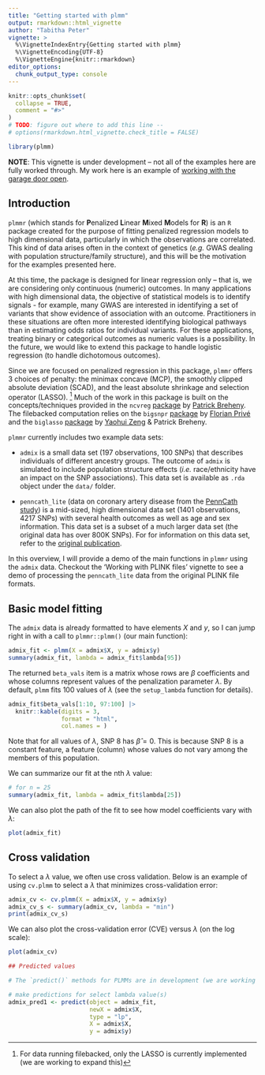 ```yaml
---
title: "Getting started with plmm"
output: rmarkdown::html_vignette
author: "Tabitha Peter"
vignette: >
  %\VignetteIndexEntry{Getting started with plmm}
  %\VignetteEncoding{UTF-8}
  %\VignetteEngine{knitr::rmarkdown}
editor_options: 
  chunk_output_type: console
---
```


```r
knitr::opts_chunk$set(
  collapse = TRUE,
  comment = "#>"
)
# TODO: figure out where to add this line --
# options(rmarkdown.html_vignette.check_title = FALSE)
```

```r
library(plmm)
```

**NOTE**: This vignette is under development -- not all of the examples here are fully worked through. My work here is an example of [working with the garage door open](https://notes.andymatuschak.org/About_these_notes?stackedNotes=z21cgR9K3UcQ5a7yPsj2RUim3oM2TzdBByZu).

## Introduction 

`plmmr` (which stands for **P**enalized **L**inear **M**ixed **M**odels for **R**) is an `R` package created for the purpose of fitting penalized regression models to high dimensional data, particularly in which the observations are correlated. This kind of data arises often in the context of genetics (*e.g.* GWAS dealing with population structure/family structure), and this will be the motivation for the examples presented here.

At this time, the package is designed for linear regression only -- that is, we are considering only continuous (numeric) outcomes. In many applications with high dimensional data, the objective of statistical models is to identify signals - for example, many GWAS are interested in identifying a set of variants that show evidence of association with an outcome. Practitioners in these situations are often more interested identifying biological pathways than in estimating odds ratios for individual variants. For these applications, treating binary or categorical outcomes as numeric values is a possibility. In the future, we would like to extend this package to handle logistic regression (to handle dichotomous outcomes). 

Since we are focused on penalized regression in this package, `plmmr` offers 3 choices of penalty: the minimax concave (MCP), the smoothly clipped absolute deviation (SCAD), and the least absolute shrinkage and selection operator (LASSO). ^[For data running filebacked, only the LASSO is currently implemented (we are working to expand this)] Much of the work in this package is built on the concepts/techniques provided in the `ncvreg` [package](https://github.com/pbreheny/ncvreg) by [Patrick Breheny](https://myweb.uiowa.edu/pbreheny/). The filebacked computation relies on the `bigsnpr` [package](https://privefl.github.io/bigsnpr/) by [Florian Privé](https://privefl.github.io/) and the `biglasso` [package](https://github.com/YaohuiZeng/biglasso) by [Yaohui Zeng](https://scholar.google.com/citations?user=jpEmf04AAAAJ&hl=en) & Patrick Breheny. 

`plmmr` currently includes two example data sets: 

  * `admix` is a small data set (197 observations, 100 SNPs) that describes individuals of different ancestry groups. The outcome of `admix` is simulated to include population structure effects (*i.e.* race/ethnicity have an impact on the SNP associations). This data set is available as `.rda` object under the `data/` folder. 
  
  * `penncath_lite` (data on coronary artery disease from the [PennCath study](https://pubmed.ncbi.nlm.nih.gov/21239051/)) is a mid-sized, high dimensional data set (1401 observations, 4217 SNPs) with several health outcomes as well as age and sex information. This data set is a subset of a much larger data set (the original data has over 800K SNPs). For for information on this data set, refer to the [original publication](https://pubmed.ncbi.nlm.nih.gov/21239051/).
  
In this overview, I will provide a demo of the main functions in `plmmr` using the `admix` data. Checkout the 'Working with PLINK files' vignette to see a demo of processing the `penncath_lite` data from the original PLINK file formats. 


## Basic model fitting 

The `admix` data is already formatted to have elements $X$ and $y$, so I can jump right in with a call to `plmmr::plmm()` (our main function):

```r
admix_fit <- plmm(X = admix$X, y = admix$y)
summary(admix_fit, lambda = admix_fit$lambda[95])
```

The returned `beta_vals` item is a matrix whose rows are $\beta$ coefficients and whose columns represent values of the penalization parameter $\lambda$. By default, `plmm` fits 100 values of $\lambda$ (see the `setup_lambda` function for details). 

```r
admix_fit$beta_vals[1:10, 97:100] |> 
  knitr::kable(digits = 3,
               format = "html",
               col.names = )
```

Note that for all values of $\lambda$, SNP 8 has $\hat \beta = 0$. This is because SNP 8 is a constant feature, a feature (column) whose values do not vary among the members of this population.

We can summarize our fit at the nth $\lambda$ value:  

```r
# for n = 25 
summary(admix_fit, lambda = admix_fit$lambda[25])
```

We can also plot the path of the fit to see how model coefficients vary with $\lambda$:

```r
plot(admix_fit)
```

## Cross validation 

To select a $\lambda$ value, we often use cross validation. Below is an example of using `cv.plmm` to select a $\lambda$ that minimizes cross-validation error: 

```r
admix_cv <- cv.plmm(X = admix$X, y = admix$y)
admix_cv_s <- summary(admix_cv, lambda = "min")
print(admix_cv_s)
```

We can also plot the cross-validation error (CVE) versus $\lambda$ (on the log scale):

```r
plot(admix_cv)
```


```r
## Predicted values 

# The `predict()` methods for PLMMs are in development (we are working on a Best Linear Unbiased Predictor); below is an example of where we are for now: 

# make predictions for select lambda value(s)
admix_pred1 <- predict(object = admix_fit,
                       newX = admix$X,
                       type = "lp",
                       X = admix$X,
                       y = admix$y)
```

